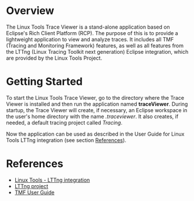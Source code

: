 = Overview =
The Linux Tools Trace Viewer is a stand-alone application based on Eclipse's
Rich Client Platform (RCP). The purpose of this is to provide a lightweight
application to view and analyze traces. It includes all TMF (Tracing and
Monitoring Framework) features, as well as all features from the LTTng (Linux
Tracing Toolkit next generation) Eclipse integration, which are provided by the
Linux Tools Project.

= Getting Started =
To start the Linux Tools Trace Viewer, go to the directory where the Trace
Viewer is installed and then run the application named '''traceViewer'''.
During startup, the Trace Viewer will create, if necessary, an Eclipse workspace
in the user's home directory with the name ''.traceviewer''. It also creates, if
needed, a default tracing project called ''Tracing''.

Now the application can be used as described in the User Guide for Linux Tools
LTTng integration (see section [[#References | References]]).

= References =

* [http://www.eclipse.org/linuxtools/projectPages/lttng/ Linux Tools - LTTng integration]
* [http://www.lttng.org/ LTTng project]
* [http://wiki.eclipse.org/Linux_Tools_Project/TMF/User_Guide TMF User Guide]

